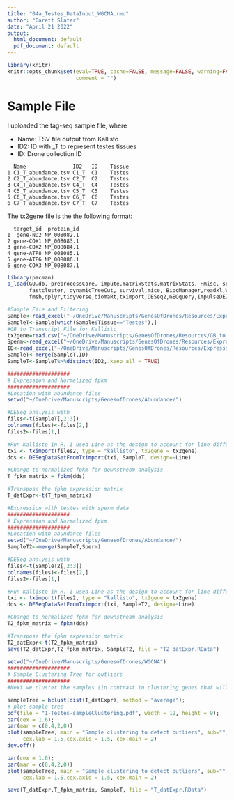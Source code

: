 ```yaml
---
title: "04a_Testes_DataInput_WGCNA.rmd"
author: "Garett Slater"
date: "April 21 2022"
output:
  html_document: default
  pdf_document: default
---
```


```r
library(knitr)
knitr::opts_chunk$set(eval=TRUE, cache=FALSE, message=FALSE, warning=FALSE, 
                      comment = "")
```

# Sample File
I uploaded the tag-seq sample file, where

- Name: TSV file output from Kallisto
- ID2: ID with _T to represent testes tissues
- ID: Drone collection ID

```
  Name               ID2   ID    Tissue
1 C1_T_abundance.tsv C1_T  C1    Testes
2 C2_T_abundance.tsv C2_T  C2    Testes
3 C4_T_abundance.tsv C4_T  C4    Testes
4 C5_T_abundance.tsv C5_T  C5    Testes
5 C6_T_abundance.tsv C6_T  C6    Testes
6 C7_T_abundance.tsv C7_T  C7    Testes
```

The tx2gene file is the the following format:

```
  target_id  protein_id
1  gene-ND2 NP_008082.1
2 gene-COX1 NP_008083.1
3 gene-COX2 NP_008084.1
4 gene-ATP8 NP_008085.1
5 gene-ATP6 NP_008086.1
6 gene-COX3 NP_008087.1
```

```r
library(pacman)
p_load(GO.db, preprocessCore, impute,matrixStats,matrixStats, Hmisc, splines, foreach, doParallel, 
       fastcluster, dynamicTreeCut, survival,mice, BiocManager,readxl,WGCNA,ggplot2,ggpubr,imputeTS,circlize,
       fmsb,dplyr,tidyverse,biomaRt,tximport,DESeq2,GEOquery,ImpulseDE2,reshape2,UpSetR,plyranges,WGCNA,DESeq2)

#Sample File and Filtering
Sample<-read_excel("~/OneDrive/Manuscripts/GenesOfDrones/Resources/Expression_Drone_Trait.xlsx",sheet="Sample")
SampleT<-Sample[which(Sample$Tissue=="Testes"),]
#GB to Transcript File for Kallisto
tx2gene=read.csv("~/OneDrive/Manuscripts/GenesOfDrones/Resources/GB_to_NCBI.csv")
Sperm<-read_excel("~/OneDrive/Manuscripts/GenesOfDrones/Resources/Expression_Drone_Trait.xlsx",sheet="Sperm")
ID<-read_excel("~/OneDrive/Manuscripts/GenesOfDrones/Resources/Expression_Drone_Trait.xlsx",sheet="ID")
SampleT<-merge(SampleT,ID)
SampleT<-SampleT%>%distinct(ID2,.keep_all = TRUE)
```

```r
####################
# Expression and Normalized fpkm
####################
#Location with abundance files
setwd("~/OneDrive/Manuscripts/GenesofDrones/Abundance/")

#DESeq analysis with 
files<-t(SampleT[,2:3])
colnames(files)<-files[2,]
files2<-files[1,]

#Run Kallisto in R. I used Line as the design to account for line differences
txi <- tximport(files2, type = "kallisto", tx2gene = tx2gene)
dds <- DESeqDataSetFromTximport(txi, SampleT, design=~Line)

#Change to normalized fpkm for downstream analysis
T_fpkm_matrix = fpkm(dds)

#Transpose the fpkm expression matrix
T_datExpr<-t(T_fpkm_matrix)

```

```r
#Expression with testes with sperm data
####################
# Expression and Normalized fpkm
####################
#Location with abundance files
setwd("~/OneDrive/Manuscripts/GenesofDrones/Abundance/")
SampleT2<-merge(SampleT,Sperm)

#DESeq analysis with 
files<-t(SampleT2[,2:3])
colnames(files)<-files[2,]
files2<-files[1,]

#Run Kallisto in R. I used Line as the design to account for line differences
txi <- tximport(files2, type = "kallisto", tx2gene = tx2gene)
dds <- DESeqDataSetFromTximport(txi, SampleT2, design=~Line)

#Change to normalized fpkm for downstream analysis
T2_fpkm_matrix = fpkm(dds)

#Transpose the fpkm expression matrix
T2_datExpr<-t(T2_fpkm_matrix)
save(T2_datExpr,T2_fpkm_matrix, SampleT2, file = "T2_datExpr.RData")
```

```r
setwd("~/OneDrive/Manuscripts/GenesofDrones/WGCNA")
####################
# Sample Clustering Tree for outliers
####################
#Next we cluster the samples (in contrast to clustering genes that will come later) to see if there are any obvious outliers

sampleTree = hclust(dist(T_datExpr), method = "average");
# plot sample tree
pdf(file = "1-Testes-sampleClustering.pdf", width = 12, height = 9);
par(cex = 1.6);
par(mar = c(0,4,2,0))
plot(sampleTree, main = "Sample clustering to detect outliers", sub="", xlab="",
     cex.lab = 1.5,cex.axis = 1.5, cex.main = 2)
dev.off()

par(cex = 1.6);
par(mar = c(0,4,2,0))
plot(sampleTree, main = "Sample clustering to detect outliers", sub="", xlab="",
     cex.lab = 1.5,cex.axis = 1.5, cex.main = 2)

save(T_datExpr,T_fpkm_matrix, SampleT, file = "T_datExpr.RData")
```
